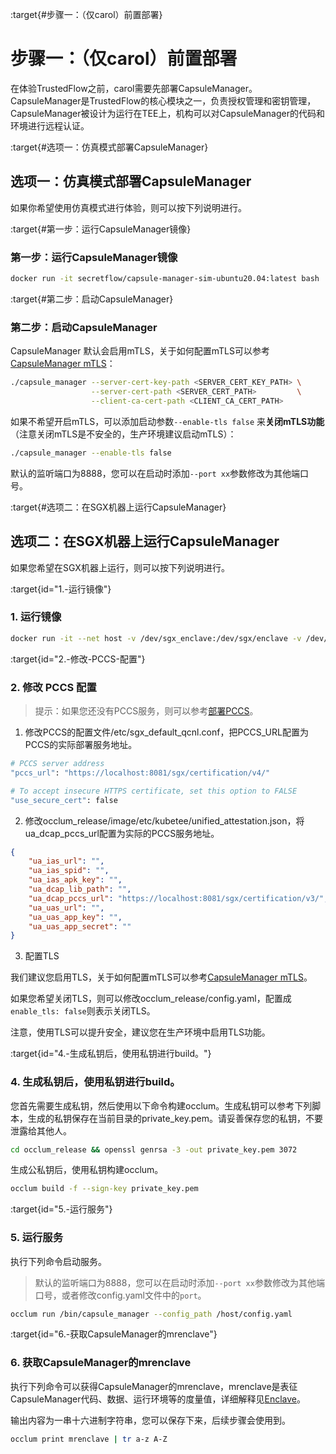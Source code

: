 :target{#步骤一：（仅carol）前置部署}

# 步骤一：（仅carol）前置部署

在体验TrustedFlow之前，carol需要先部署CapsuleManager。CapsuleManager是TrustedFlow的核心模块之一，负责授权管理和密钥管理，CapsuleManager被设计为运行在TEE上，机构可以对CapsuleManager的代码和环境进行远程认证。

:target{#选项一：仿真模式部署CapsuleManager}

## 选项一：仿真模式部署CapsuleManager

如果你希望使用仿真模式进行体验，则可以按下列说明进行。

:target{#第一步：运行CapsuleManager镜像}

### 第一步：运行CapsuleManager镜像

```bash
docker run -it secretflow/capsule-manager-sim-ubuntu20.04:latest bash
```

:target{#第二步：启动CapsuleManager}

### 第二步：启动CapsuleManager

CapsuleManager 默认会启用mTLS，关于如何配置mTLS可以参考[CapsuleManager mTLS](https://github.com/secretflow/capsule-manager/blob/master/README.md#mutual-tls)：

```bash
./capsule_manager --server-cert-key-path <SERVER_CERT_KEY_PATH> \
                  --server-cert-path <SERVER_CERT_PATH>         \
                  --client-ca-cert-path <CLIENT_CA_CERT_PATH>
```

如果不希望开启mTLS，可以添加启动参数`--enable-tls false` 来<strong>关闭mTLS功能</strong>（注意关闭mTLS是不安全的，生产环境建议启动mTLS）：

```bash
./capsule_manager --enable-tls false
```

默认的监听端口为8888，您可以在启动时添加`--port xx`参数修改为其他端口号。

:target{#选项二：在SGX机器上运行CapsuleManager}

## 选项二：在SGX机器上运行CapsuleManager

如果您希望在SGX机器上运行，则可以按下列说明进行。

:target{id="1.-运行镜像"}

### 1. 运行镜像

```bash
docker run -it --net host -v /dev/sgx_enclave:/dev/sgx/enclave -v /dev/sgx_provision:/dev/sgx/provision --privileged=true secretflow/capsule-manager-ubuntu20.04:latest
```

:target{id="2.-修改-PCCS-配置"}

### 2. 修改 PCCS 配置

> 提示：如果您还没有PCCS服务，则可以参考[部署PCCS](../architecture/tee/sgx.mdx#how-to-deploy-pccs-service)。

1. 修改PCCS的配置文件/etc/sgx\_default\_qcnl.conf，把PCCS\_URL配置为PCCS的实际部署服务地址。

```bash
# PCCS server address
"pccs_url": "https://localhost:8081/sgx/certification/v4/"

# To accept insecure HTTPS certificate, set this option to FALSE
"use_secure_cert": false
```

2. 修改occlum\_release/image/etc/kubetee/unified\_attestation.json，将ua\_dcap\_pccs\_url配置为实际的PCCS服务地址。

```json
{
    "ua_ias_url": "",
    "ua_ias_spid": "",
    "ua_ias_apk_key": "",
    "ua_dcap_lib_path": "",
    "ua_dcap_pccs_url": "https://localhost:8081/sgx/certification/v3/",
    "ua_uas_url": "",
    "ua_uas_app_key": "",
    "ua_uas_app_secret": ""
}
```

3. 配置TLS

我们建议您启用TLS，关于如何配置mTLS可以参考[CapsuleManager mTLS](https://github.com/secretflow/capsule-manager/blob/master/README.md#mutual-tls)。

如果您希望关闭TLS，则可以修改occlum\_release/config.yaml，配置成`enable_tls: false`则表示关闭TLS。

注意，使用TLS可以提升安全，建议您在生产环境中启用TLS功能。

:target{id="4.-生成私钥后，使用私钥进行build。"}

### 4. 生成私钥后，使用私钥进行build。

您首先需要生成私钥，然后使用以下命令构建occlum。生成私钥可以参考下列脚本，生成的私钥保存在当前目录的private\_key.pem。请妥善保存您的私钥，不要泄露给其他人。

```bash
cd occlum_release && openssl genrsa -3 -out private_key.pem 3072
```

生成公私钥后，使用私钥构建occlum。

```bash
occlum build -f --sign-key private_key.pem
```

:target{id="5.-运行服务"}

### 5. 运行服务

执行下列命令启动服务。

> 默认的监听端口为8888，您可以在启动时添加`--port xx`参数修改为其他端口号，或者修改config.yaml文件中的`port`。

```bash
occlum run /bin/capsule_manager --config_path /host/config.yaml
```

:target{id="6.-获取CapsuleManager的mrenclave"}

### 6. 获取CapsuleManager的mrenclave

执行下列命令可以获得CapsuleManager的mrenclave，mrenclave是表征CapsuleManager代码、数据、运行环境等的度量值，详细解释见[Enclave](../architecture/tee/sgx.mdx#enclave)。

输出内容为一串十六进制字符串，您可以保存下来，后续步骤会使用到。

```bash
occlum print mrenclave | tr a-z A-Z
```
